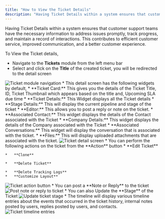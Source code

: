 ```yaml
---
title: "How to View the Ticket Details"
description: "Having Ticket Details within a system ensures that customer support teams have the necessary information to address issues promptly, track progress, a..."
---
```


Having Ticket Details within a system ensures that customer support teams have the necessary information to address issues promptly, track progress, and maintain a record of interactions. This contributes to efficient customer service, improved communication, and a better customer experience.

To View the Ticket details,

*   Navigate to the **Tickets** module from the left menu bar
*   Select and click on the **Title** of the created ticket, you will be redirected to the detail screen

<img src="images/029-ticket-module-navigation-26031294671001.png" alt="Ticket module navigation" />
*   This detail screen has the following widgets by default,
    *   **Ticket Card:** This gives you the details of the Ticket Title, ID, Ticket Thumbnail which appears based on the title and, Upcoming SLA due time
    *   **Ticket Details:** This Widget displays all the Ticket details
    *   **Stage Details:** This will display the current pipeline and stage of the ticket
    *   **Editor:** This allows you to post a reply or note on the ticket.
    *   **Associated Contact:** This widget displays the details of the Contact associated with the Ticket
    *   **Company Details:** This widget displays the details of the Company associated with the Ticket
    *   **Associated Conversations:** This widget will display the conversation that is associated with the ticket.
    *   **Files:** This will display uploaded attachments that are associated with the ticket.

<img src="images/030-ticket-detail-screen-26029037143705.png" alt="Ticket detail screen" />
*   You can perform the following actions on the ticket from the **Action** button
    *   **Edit Ticket**
        
    *   **Clone**
        
    *   **Delete Ticket**
        
    *   **Delete Tracking Logs**
    *   **Customize Layout**

<img src="images/031-ticket-action-button-26029255113497.png" alt="Ticket action button" />
*   You can post a **Note or Reply** to the ticket

<img src="images/032-post-note-or-reply-to-ticket-26029455797657.png" alt="Post note or reply to ticket" />
*   You can also Update the **Stage** of the Ticket

<img src="images/033-update-ticket-stage-26029471240345.png" alt="Update ticket stage" />
*   The timeline will display various timeline entries about the events that occurred in the ticket history, internal notes posted by users, replies posted by users, and contacts.

<img src="images/034-ticket-timeline-entries-26029570455705.png" alt="Ticket timeline entries" />
